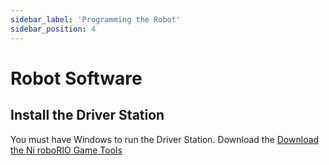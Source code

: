 ```yaml
---
sidebar_label: 'Programming the Robot'
sidebar_position: 4
---
```


# Robot Software

## Install the Driver Station

You must have Windows to run the Driver Station. Download the [Download the Ni roboRIO Game Tools](https://www.ni.com/en/support/downloads/drivers/download.frc-game-tools.html#500107)

